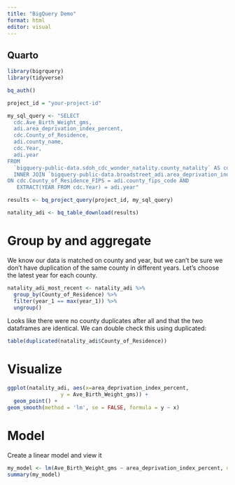 ```yaml
---
title: "BigQuery Demo"
format: html
editor: visual
---
```


## Quarto

```r
library(bigrquery)
library(tidyverse)
```

```r
bq_auth()
```

```r
project_id = "your-project-id"
```

```r
my_sql_query <- "SELECT
  cdc.Ave_Birth_Weight_gms,
  adi.area_deprivation_index_percent,
  cdc.County_of_Residence,
  adi.county_name,
  cdc.Year,
  adi.year
FROM
  `bigquery-public-data.sdoh_cdc_wonder_natality.county_natality` AS cdc 
  INNER JOIN `bigquery-public-data.broadstreet_adi.area_deprivation_index_by_county` AS adi
ON cdc.County_of_Residence_FIPS = adi.county_fips_code AND 
   EXTRACT(YEAR FROM cdc.Year) = adi.year"

results <- bq_project_query(project_id, my_sql_query)

natality_adi <- bq_table_download(results)


```
# Group by and aggregate

We know our data is matched on county and year, but we can't be sure we don't have duplication of the same county in different years.  Let's choose the latest year for each county.

```r
natality_adi_most_recent <- natality_adi %>%
  group_by(County_of_Residence) %>%
  filter(year_1 == max(year_1)) %>%
  ungroup()
```

Looks like there were no county duplicates after all and that the two dataframes are identical. We can double check this using duplicated:

```r
table(duplicated(natality_adi$County_of_Residence))
```

# Visualize

```r
ggplot(natality_adi, aes(x=area_deprivation_index_percent,
                 y = Ave_Birth_Weight_gms)) +
  geom_point() +
geom_smooth(method = 'lm', se = FALSE, formula = y ~ x)
```

# Model

Create a linear model and view it

```r
my_model <- lm(Ave_Birth_Weight_gms ~ area_deprivation_index_percent, data = natality_adi)
summary(my_model)
```

